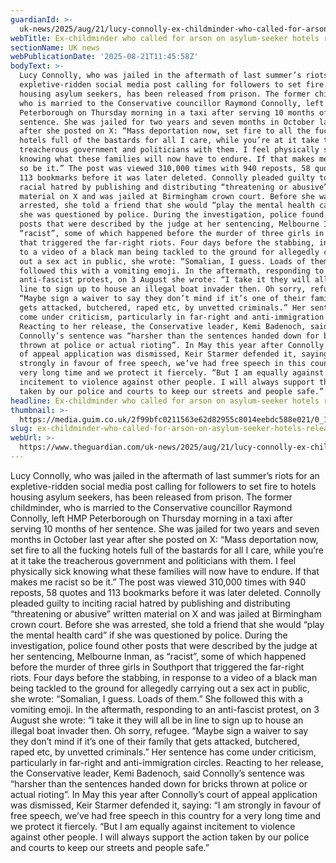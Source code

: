 ```yaml
---
guardianId: >-
  uk-news/2025/aug/21/lucy-connolly-ex-childminder-who-called-for-arson-asylum-seeker-hotels-released-from-jail
webTitle: Ex-childminder who called for arson on asylum-seeker hotels released from jail
sectionName: UK news
webPublicationDate: '2025-08-21T11:45:58Z'
bodyText: >-
  Lucy Connolly, who was jailed in the aftermath of last summer’s riots for an
  expletive-ridden social media post calling for followers to set fire to hotels
  housing asylum seekers, has been released from prison. The former childminder,
  who is married to the Conservative councillor Raymond Connolly, left HMP
  Peterborough on Thursday morning in a taxi after serving 10 months of her
  sentence. She was jailed for two years and seven months in October last year
  after she posted on X: “Mass deportation now, set fire to all the fucking
  hotels full of the bastards for all I care, while you’re at it take the
  treacherous government and politicians with them. I feel physically sick
  knowing what these families will now have to endure. If that makes me racist
  so be it.” The post was viewed 310,000 times with 940 reposts, 58 quotes and
  113 bookmarks before it was later deleted. Connolly pleaded guilty to inciting
  racial hatred by publishing and distributing “threatening or abusive” written
  material on X and was jailed at Birmingham crown court. Before she was
  arrested, she told a friend that she would “play the mental health card” if
  she was questioned by police. During the investigation, police found other
  posts that were described by the judge at her sentencing, Melbourne Inman, as
  “racist”, some of which happened before the murder of three girls in Southport
  that triggered the far-right riots. Four days before the stabbing, in response
  to a video of a black man being tackled to the ground for allegedly carrying
  out a sex act in public, she wrote: “Somalian, I guess. Loads of them.” She
  followed this with a vomiting emoji. In the aftermath, responding to an
  anti-fascist protest, on 3 August she wrote: “I take it they will all be in
  line to sign up to house an illegal boat invader then. Oh sorry, refugee.
  “Maybe sign a waiver to say they don’t mind if it’s one of their family that
  gets attacked, butchered, raped etc, by unvetted criminals.” Her sentence has
  come under criticism, particularly in far-right and anti-immigration circles.
  Reacting to her release, the Conservative leader, Kemi Badenoch, said
  Connolly’s sentence was “harsher than the sentences handed down for bricks
  thrown at police or actual rioting”. In May this year after Connolly’s court
  of appeal application was dismissed, Keir Starmer defended it, saying: “I am
  strongly in favour of free speech, we’ve had free speech in this country for a
  very long time and we protect it fiercely. “But I am equally against
  incitement to violence against other people. I will always support the action
  taken by our police and courts to keep our streets and people safe.”
headline: Ex-childminder who called for arson on asylum-seeker hotels released from jail
thumbnail: >-
  https://media.guim.co.uk/2f99bfc0211563e62d82955c8014eebdc588e021/0_138_558_446/500.jpg
slug: ex-childminder-who-called-for-arson-on-asylum-seeker-hotels-released-from-jail
webUrl: >-
  https://www.theguardian.com/uk-news/2025/aug/21/lucy-connolly-ex-childminder-who-called-for-arson-asylum-seeker-hotels-released-from-jail
---
```

Lucy Connolly, who was jailed in the aftermath of last summer’s riots for an expletive-ridden social media post calling for followers to set fire to hotels housing asylum seekers, has been released from prison. The former childminder, who is married to the Conservative councillor Raymond Connolly, left HMP Peterborough on Thursday morning in a taxi after serving 10 months of her sentence. She was jailed for two years and seven months in October last year after she posted on X: “Mass deportation now, set fire to all the fucking hotels full of the bastards for all I care, while you’re at it take the treacherous government and politicians with them. I feel physically sick knowing what these families will now have to endure. If that makes me racist so be it.” The post was viewed 310,000 times with 940 reposts, 58 quotes and 113 bookmarks before it was later deleted. Connolly pleaded guilty to inciting racial hatred by publishing and distributing “threatening or abusive” written material on X and was jailed at Birmingham crown court. Before she was arrested, she told a friend that she would “play the mental health card” if she was questioned by police. During the investigation, police found other posts that were described by the judge at her sentencing, Melbourne Inman, as “racist”, some of which happened before the murder of three girls in Southport that triggered the far-right riots. Four days before the stabbing, in response to a video of a black man being tackled to the ground for allegedly carrying out a sex act in public, she wrote: “Somalian, I guess. Loads of them.” She followed this with a vomiting emoji. In the aftermath, responding to an anti-fascist protest, on 3 August she wrote: “I take it they will all be in line to sign up to house an illegal boat invader then. Oh sorry, refugee. “Maybe sign a waiver to say they don’t mind if it’s one of their family that gets attacked, butchered, raped etc, by unvetted criminals.” Her sentence has come under criticism, particularly in far-right and anti-immigration circles. Reacting to her release, the Conservative leader, Kemi Badenoch, said Connolly’s sentence was “harsher than the sentences handed down for bricks thrown at police or actual rioting”. In May this year after Connolly’s court of appeal application was dismissed, Keir Starmer defended it, saying: “I am strongly in favour of free speech, we’ve had free speech in this country for a very long time and we protect it fiercely. “But I am equally against incitement to violence against other people. I will always support the action taken by our police and courts to keep our streets and people safe.”
